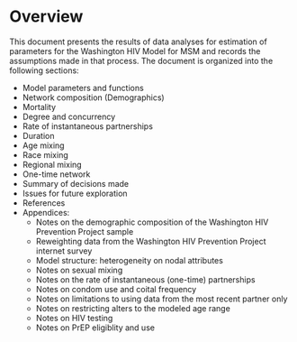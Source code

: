 # Overview {#overview}

This document presents the results of data analyses for estimation of parameters for the Washington HIV Model for MSM and records the assumptions made in that process. The document is organized into the following sections:

* Model parameters and functions
* Network composition (Demographics)
* Mortality
* Degree and concurrency
* Rate of instantaneous partnerships
* Duration
* Age mixing
* Race mixing
* Regional mixing
* One-time network
* Summary of decisions made
* Issues for future exploration
* References
* Appendices:
    * Notes on the demographic composition of the Washington HIV Prevention Project sample
    * Reweighting data from the Washington HIV Prevention Project internet survey
    * Model structure: heterogeneity on nodal attributes
    * Notes on sexual mixing
    * Notes on the rate of instantaneous (one-time) partnerships
    * Notes on condom use and coital frequency
    * Notes on limitations to using data from the most recent partner only
    * Notes on restricting alters to the modeled age range
    * Notes on HIV testing
    * Notes on PrEP eligiblity and use
